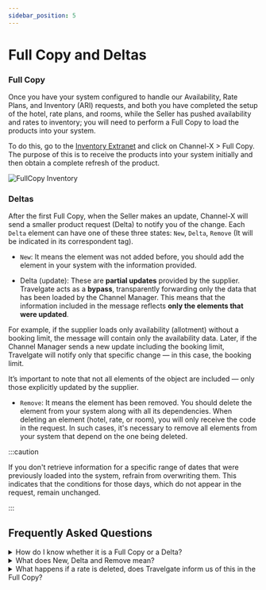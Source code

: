 ```yaml
---
sidebar_position: 5
---
```


# Full Copy and Deltas

### Full Copy

Once you have your system configured to handle our Availability, Rate Plans, and Inventory (ARI) requests, and both you have completed the setup of the hotel, rate plans, and rooms, while the Seller has pushed availability and rates to inventory; you will need to perform a Full Copy to load the products into your system. 

To do this, go to the [Inventory Extranet](https://inventory.xmltravelgate.com/Account/Login?ReturnUrl=%2f) and click on Channel-X > Full Copy. The purpose of this is to receive the products into your system initially and then obtain a complete refresh of the product.

![FullCopy Inventory](https://storage.travelgate.com/docs/fullcopy-inventory.png)

### Deltas

After the first Full Copy, when the Seller makes an update, Channel-X will send a smaller product request (Delta) to notify you of the change. Each `Delta` element can have one of these three states: `New`, `Delta`, `Remove` (It will be indicated in its correspondent tag).

* `New`: It means the element was not added before, you should add the element in your system with the information provided.

* Delta (update): These are **partial updates** provided by the supplier. Travelgate acts as a **bypass**, transparently forwarding only the data that has been loaded by the Channel Manager. This means that the information included in the message reflects **only the elements that were updated**.

For example, if the supplier loads only availability (allotment) without a booking limit, the message will contain only the availability data. Later, if the Channel Manager sends a new update including the booking limit, Travelgate will notify only that specific change — in this case, the booking limit.

It’s important to note that not all elements of the object are included — only those explicitly updated by the supplier.


* `Remove`: It means the element has been removed. You should delete the element from your system along with all its dependencies. When deleting an element (hotel, rate, or room), you will only receive the code in the request. In such cases, it's necessary to remove all elements from your system that depend on the one being deleted.

:::caution

If you don't retrieve information for a specific range of dates that were previously loaded into the system, refrain from overwriting them. This indicates that the conditions for those days, which do not appear in the request, remain unchanged.

:::

## Frequently Asked Questions

<details>
    <summary>How do I know whether it is a Full Copy or a Delta?</summary>
    <div>
        <div>Full Copy will transmit significantly more information than a simple Delta. Additionally, it will be indicated in the attribute value as "FullCopy" or "Delta."</div>
    </div>
</details>

<details>
    <summary>What does New, Delta and Remove mean?</summary>
    <div>
        <div>Rates can be created, deleted or modified. "New" means a newly added rate, "Delta" is for a changed rate, and "Removed" is used when a rate is deleted.</div>
    </div>
</details>

<details>
    <summary>What happens if a rate is deleted, does Travelgate inform us of this in the Full Copy?</summary>
    <div>
        <div>Not in the Full Copy. If a rate is deleted and you run a Full Copy, you'll only receive the currently loaded information. Notification about the removed rate will come through a Delta after its deletion.</div>
    </div>
</details>
